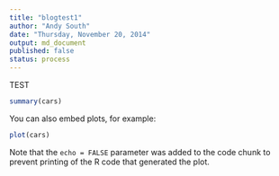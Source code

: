 ```yaml
---
title: "blogtest1"
author: "Andy South"
date: "Thursday, November 20, 2014"
output: md_document
published: false
status: process
---
```


TEST

```r
summary(cars)
```

You can also embed plots, for example:

```r
plot(cars)
```

Note that the `echo = FALSE` parameter was added to the code chunk to prevent printing of the R code that generated the plot.
